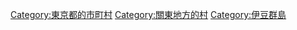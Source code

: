 {{Commonscat|Miyake, Tokyo}}
{{Catmore}}

{{DEFAULTSORT:Miyake}}
[[Category:東京都的市町村|Category:東京都的市町村]]
[[Category:關東地方的村|Category:關東地方的村]]
[[Category:伊豆群島|Category:伊豆群島]]